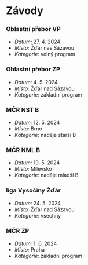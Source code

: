 
# Závody

### Oblastní přebor VP

* *Datum:* 27. 4. 2024
* *Místo:* Žďár nas Sázavou
* *Kategorie:* volný program

### Oblastní přebor ZP

* *Datum:* 4. 5. 2024
* *Místo:* Žďár nad Sázavou
* *Kategorie:* základní program

### MČR NST B

* *Datum:* 12. 5. 2024
* *Místo:* Brno
* *Kategorie:* naděje starší B

### MČR NML B

* *Datum:* 19. 5. 2024
* *Místo:* Milevsko
* *Kategorie:* naděje mladší B

### liga Vysočiny Žďár

* *Datum:* 24. 5. 2024
* *Místo:* Žďár nad Sázavou
* *Kategorie:* všechny

### MČR ZP

* *Datum:* 1. 6. 2024
* *Místo:* Praha
* *Kategorie:* základní program
